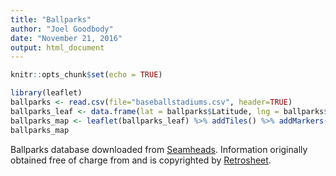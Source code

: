 ```yaml
---
title: "Ballparks"
author: "Joel Goodbody"
date: "November 21, 2016"
output: html_document
---
```


```r
knitr::opts_chunk$set(echo = TRUE)
```

```r
library(leaflet)
ballparks <- read.csv(file="baseballstadiums.csv", header=TRUE)
ballparks_leaf <- data.frame(lat = ballparks$Latitude, lng = ballparks$Longitude, popup = ballparks$NAME)
ballparks_map <- leaflet(ballparks_leaf) %>% addTiles() %>% addMarkers(popup=ballparks$NAME)
ballparks_map
```

Ballparks database downloaded from [Seamheads](www.seamheads.com/ballparks). Information originally obtained free of charge from and is copyrighted by [Retrosheet](www.retrosheet.org).